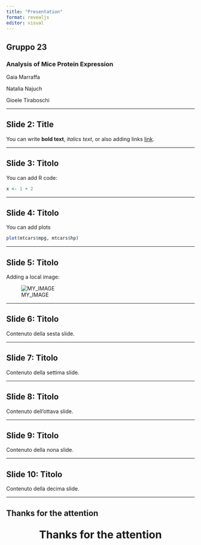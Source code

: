 ```yaml
---
title: "Presentation"
format: revealjs
editor: visual
---
```


## **Gruppo 23**

### **Analysis of Mice Protein Expression**

Gaia Marraffa

Natalia Najuch

Gioele Tiraboschi

------------------------------------------------------------------------

## Slide 2: Title

You can write **bold text**, *italics text*, or also adding links [link](https://example.com).

------------------------------------------------------------------------

## Slide 3: Titolo

You can add R code:

```r
x <- 1 + 2
```

------------------------------------------------------------------------

## Slide 4: Titolo

You can add plots

```r
plot(mtcars$mpg, mtcars$hp)
```

------------------------------------------------------------------------

## Slide 5: Titolo

Adding a local image:

![MY_IMAGE](images/example.png)

------------------------------------------------------------------------

## Slide 6: Titolo

Contenuto della sesta slide.

------------------------------------------------------------------------

## Slide 7: Titolo

Contenuto della settima slide.

------------------------------------------------------------------------

## Slide 8: Titolo

Contenuto dell'ottava slide.

------------------------------------------------------------------------

## Slide 9: Titolo

Contenuto della nona slide.

------------------------------------------------------------------------

## Slide 10: Titolo

Contenuto della decima slide.

------------------------------------------------------------------------

## **Thanks for the attention**

::: {style="text-align: center; font-size: 2em; font-weight: bold;"}
Thanks for the attention
:::
